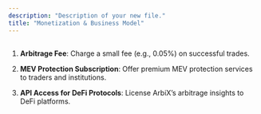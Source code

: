 ```yaml
---
description: "Description of your new file."
title: "Monetization & Business Model"
---
```


##

1. **Arbitrage Fee**: Charge a small fee (e.g., 0.05%) on successful trades.

2. **MEV Protection Subscription**: Offer premium MEV protection services to traders and institutions.

3. **API Access for DeFi Protocols**: License ArbiX’s arbitrage insights to DeFi platforms.